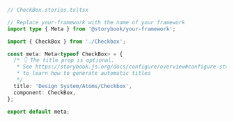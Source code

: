 ```ts
// CheckBox.stories.ts|tsx

// Replace your-framework with the name of your framework
import type { Meta } from '@storybook/your-framework';

import { CheckBox } from './Checkbox';

const meta: Meta<typeof CheckBox> = {
  /* 👇 The title prop is optional.
   * See https://storybook.js.org/docs/configure/overview#configure-story-loading
   * to learn how to generate automatic titles
   */
  title: 'Design System/Atoms/Checkbox',
  component: CheckBox,
};

export default meta;
```
